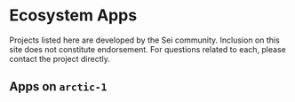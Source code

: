 
# Ecosystem Apps

<Callout type="warning">
  Projects listed here are developed by the Sei community. Inclusion on this
  site does not constitute endorsement. For questions related to each, please
  contact the project directly.
</Callout>

## Apps on `arctic-1`

<Cards>
  <Card
    title="Camel"
    description="Sei's Liquidity Oasis"
    href="https://camel.money"
    image={camelLogo}
  />
  <Card
    title="Gamblino"
    description="GambleFi protocol covering crypto, sportsbook and classic games of chance"
    href="https://test.gamblino.app/"
    image={gamblinoLogo}
  />
  <Card
    title="DragonSwap"
    description="The Native DEX on SEI"
    href="https://test.dragonswap.app/"
    image={dragonswapLogo}
  />
</Cards>
